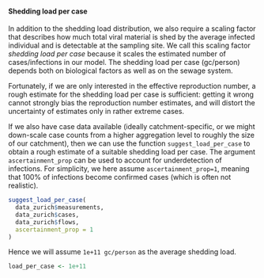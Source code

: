 #### Shedding load per case
In addition to the shedding load distribution, we also require a scaling factor 
that describes how much total viral material is shed by the average infected 
individual and is detectable at the sampling site. We call this scaling factor
*shedding load per case* because it scales the estimated number of cases/infections
in our model. The shedding load per case (gc/person) depends both on biological factors as 
well as on the sewage system.

Fortunately, if we are only interested in the effective reproduction number, 
a rough estimate for the shedding load per case is sufficient: 
getting it wrong cannot strongly bias the reproduction number estimates, and 
will distort the uncertainty of estimates only in rather extreme cases.

If we also have case data available (ideally catchment-specific, or we might
down-scale case counts from a higher aggregation level to roughly the size
of our catchment), then we can use the function `suggest_load_per_case` to 
obtain a rough estimate of a suitable shedding load per case. The argument 
`ascertainment_prop` can be used to account for underdetection of infections. 
For simplicity, we here assume `ascertainment_prop=1`, meaning that 100% of 
infections become confirmed cases (which is often not realistic).
```r
suggest_load_per_case(
  data_zurich$measurements,
  data_zurich$cases,
  data_zurich$flows,
  ascertainment_prop = 1
)
```

Hence we will assume `1e+11 gc/person` as the average shedding load.
```r
load_per_case <- 1e+11
```
